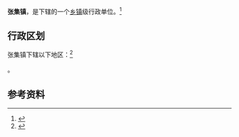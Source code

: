{{中国乡级行政区|42/06/82/103/000}}

'''张集镇'''，是{{PRC admin/fullname|42/06/82/103/000|3}}下辖的一个[[乡镇|乡镇]]级行政单位。<ref>{{PRC admin/ref sgc|{{PRC admin/parent|42/06/82/103/000}}}}</ref>

== 行政区划 ==

张集镇下辖以下地区：<ref>{{PRC admin/ref sgc|42/06/82/103/000}}</ref>

{{PRC admin/children|42/06/82/103/000}}。

== 参考资料 ==

{{reflist}}

{{行政区划小作品}}
{{PRC admin/navcat|42/06/82/103/000}}